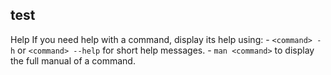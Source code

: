 ## test

::: {.callout-tip}
Help
If you need help with a command, display its help using:
 - `<command> -h` or `<command> --help` for short help messages.
 - `man <command>` to display the full manual of a command.
:::